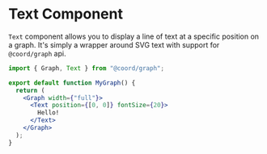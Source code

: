 # Text Component

`Text` component allows you to display a line of text at a specific position on a graph.
It's simply a wrapper around SVG text with support for `@coord/graph` api.

```jsx live
import { Graph, Text } from "@coord/graph";

export default function MyGraph() {
  return (
    <Graph width={"full"}>
      <Text position={[0, 0]} fontSize={20}>
        Hello!
      </Text>
    </Graph>
  );
}
```
